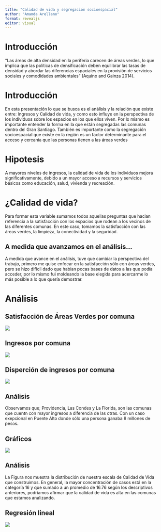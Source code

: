 ```yaml
---
title: "Calidad de vida y segregación socioespacial"
author: "Amanda Arellano"
format: revealjs
editor: visual
---
```


# Introducción

"Las áreas de alta densidad en la periferia carecen de áreas verdes, lo que implica que las políticas de densificación deben equilibrar las tasas de densidad y abordar las diferencias espaciales en la provisión de servicios sociales y comodidades ambientales" (Aquino and Gainza 2014).

# Introducción

En esta presentación lo que se busca es el análisis y la relación que existe entre: Ingresos y Calidad de vida, y como esto influye en la perspectiva de los individuos sobre los espacios en los que ellos viven. Por lo mismo es importante entender la forma en la que están segregadas las comunas dentro del Gran Santiago. También es importante como la segregación socioespacial que existe en la región es un factor determinante para el acceso y cercanía que las personas tienen a las áreas verdes

# Hipotesis

A mayores niveles de ingresos, la calidad de vida de los individuos mejora significativamente, debido a un mayor acceso a recursos y servicios básicos como educación, salud, vivienda y recreación.

# ¿Calidad de vida?

Para formar esta variable sumamos todos aquellas preguntas que hacian referencia a la satisfacción con los espacios que rodean a los vecinos de las diferentes comunas. En este caso, tomamos la satisfacción con las áreas verdes, la limpieza, la conectividad y la seguridad.

## A medida que avanzamos en el análisis...

A medida que avance en el análisis, tuve que cambiar la perspectiva del trabajo, primero me quise enfocar en la satisfacción sólo con áreas verdes, pero se hizo dificil dado que habían pocas bases de datos a las que podía acceder, por lo mismo fui moldeando la base elegida para acercarme lo más posible a lo que quería demostrar.

# Análisis

## Satisfacción de Áreas Verdes por comuna

![](output/graphs/graph4.png)

## Ingresos por comuna

![](output/graphs/graph6.png)

## Disperción de ingresos por comuna

![](output/graphs/graph5.png)

## Análisis

Observamos que; Providencia, Las Condes y La Florida, son las comunas que cuentn con mayor ingresos a diferencia de las otras. Con un caso exepcional en Puente Alto donde sólo una persona ganaba 8 millones de pesos.

## Gráficos

![](output/graphs/graph3.png)

## Análisis

La Figura nos muestra la distribución de nuestra escala de Calidad de Vida que construimos. En general, la mayor concentración de casos está en la categoría 16 y que sumado a un promedio de 16.76 según los descriptivos anteriores, podríamos afirmar que la calidad de vida es alta en las comunas que estamos analizando.

## Regresión lineal

![](output/graphs/graph10.png)

